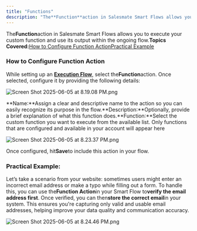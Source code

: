 ```yaml
---
title: "Functions"
description: "The**Function**action in Salesmate Smart Flows allows you to execute your custom function and use its output within the ongoing flow.**Topics Covered:..."
---
```


The**Function**action in Salesmate Smart Flows allows you to execute your custom function and use its output within the ongoing flow.**Topics Covered:**[How to Configure Function Action](https://support.salesmate.io/hc/en-us/articles/46626649011353-Functions#h_01JWW55RWBF0D9AG00GCW9CRJ6)[Practical Example](https://support.salesmate.io/hc/en-us/articles/46626649011353-Functions#h_01JWW56965DN8PWSP6AA5DZTCK)

### How to Configure Function Action

While setting up an [**Execution Flow**](https://support.salesmate.io/hc/en-us/articles/45878729348121-Execution-Flows), select the**Function**action. Once selected, configure it by providing the following details:

![Screen Shot 2025-06-05 at 8.19.08 PM.png](./images/Screen-Shot-2025-06-05-at-8.19.08-PM.png)

**Name:**Assign a clear and descriptive name to the action so you can easily recognize its purpose in the flow.**Description:**Optionally, provide a brief explanation of what this function does.**Function:**Select the custom function you want to execute from the available list. Only functions that are configured and available in your account will appear here

![Screen Shot 2025-06-05 at 8.23.37 PM.png](./images/Screen-Shot-2025-06-05-at-8.23.37-PM.png)

Once configured, hit**Save**to include this action in your flow.

### Practical Example:

Let’s take a scenario from your website: sometimes users might enter an incorrect email address or make a typo while filling out a form. To handle this, you can use the**Function Action**in your Smart Flow to**verify the email address first**. Once verified, you can then**store the correct email**in your system. This ensures you're capturing only valid and usable email addresses, helping improve your data quality and communication accuracy.

![Screen Shot 2025-06-05 at 8.24.46 PM.png](./images/Screen-Shot-2025-06-05-at-8.24.46-PM.png)
